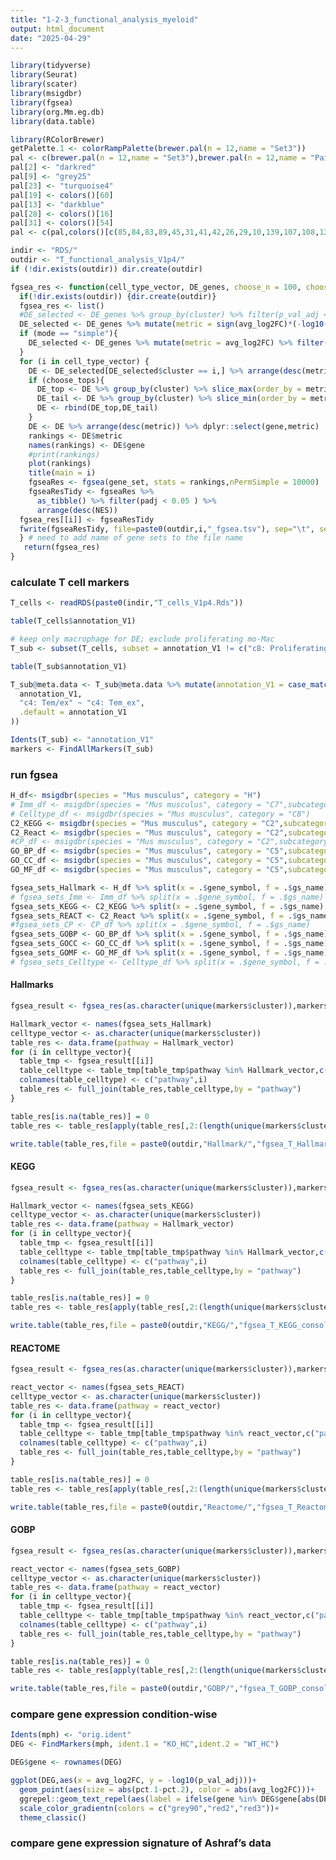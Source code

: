 ```yaml
---
title: "1-2-3_functional_analysis_myeloid"
output: html_document
date: "2025-04-29"
---
```


```r
library(tidyverse)
library(Seurat)
library(scater)
library(msigdbr)
library(fgsea)
library(org.Mm.eg.db)
library(data.table)
```

```r
library(RColorBrewer)
getPalette.1 <- colorRampPalette(brewer.pal(n = 12,name = "Set3"))
pal <- c(brewer.pal(n = 12,name = "Set3"),brewer.pal(n = 12,name = "Paired"),brewer.pal(n = 8,name = "Accent"))
pal[2] <- "darkred"
pal[9] <- "grey25"
pal[23] <- "turquoise4"
pal[19] <- colors()[60]
pal[13] <- "darkblue"
pal[28] <- colors()[16]
pal[31] <- colors()[54] 
pal <- c(pal,colors()[c(85,84,83,89,45,31,41,42,26,29,10,139,107,108,120,109,119,121,143)])
```

```r
indir <- "RDS/"
outdir <- "T_functional_analysis_V1p4/"
if (!dir.exists(outdir)) dir.create(outdir)
```


```r
fgsea_res <- function(cell_type_vector, DE_genes, choose_n = 100, choose_tops = F,gene_set = fgsea_sets_Hallmark,mode = "combined",outdir){
  if(!dir.exists(outdir)) {dir.create(outdir)}
  fgsea_res <- list()
  #DE_selected <- DE_genes %>% group_by(cluster) %>% filter(p_val_adj < 0.05 & abs(avg_log2FC) > 1 & pct.1 > 0.1) %>% mutate(metric = sign(avg_log2FC)*(-log10(p_val_adj))) %>% filter(!is.infinite(metric))
  DE_selected <- DE_genes %>% mutate(metric = sign(avg_log2FC)*(-log10(p_val_adj))) %>% filter(!is.infinite(metric))
  if (mode == "simple"){
    DE_selected <- DE_genes %>% mutate(metric = avg_log2FC) %>% filter(!is.infinite(metric))
  }
  for (i in cell_type_vector) {
    DE <- DE_selected[DE_selected$cluster == i,] %>% arrange(desc(metric)) %>% dplyr::select(gene,metric)
    if (choose_tops){
      DE_top <- DE %>% group_by(cluster) %>% slice_max(order_by = metric, n = choose_n)
      DE_tail <- DE %>% group_by(cluster) %>% slice_min(order_by = metric, n = choose_n)
      DE <- rbind(DE_top,DE_tail)
    }
    DE <- DE %>% arrange(desc(metric)) %>% dplyr::select(gene,metric)
    rankings <- DE$metric
    names(rankings) <- DE$gene
    #print(rankings)
    plot(rankings)
    title(main = i)
    fgseaRes <- fgsea(gene_set, stats = rankings,nPermSimple = 10000)
    fgseaResTidy <- fgseaRes %>%
      as_tibble() %>% filter(padj < 0.05 ) %>%
      arrange(desc(NES))
  fgsea_res[[i]] <- fgseaResTidy
  fwrite(fgseaResTidy, file=paste0(outdir,i,"_fgsea.tsv"), sep="\t", sep2=c("", " ", ""))
  } # need to add name of gene sets to the file name
   return(fgsea_res)
}
```

### calculate T cell markers

```r
T_cells <- readRDS(paste0(indir,"T_cells_V1p4.Rds"))
```

```r
table(T_cells$annotation_V1)
```

```r
# keep only macrophage for DE; exclude proliferating mo-Mac
T_sub <- subset(T_cells, subset = annotation_V1 != c("c8: Proliferating"))
```

```r
table(T_sub$annotation_V1)
```

```r
T_sub@meta.data <- T_sub@meta.data %>% mutate(annotation_V1 = case_match(
  annotation_V1,
  "c4: Tem/ex" ~ "c4: Tem_ex",
  .default = annotation_V1
))
```

```r
Idents(T_sub) <- "annotation_V1"
markers <- FindAllMarkers(T_sub)
```
### run fgsea

```r
H_df<- msigdbr(species = "Mus musculus", category = "H")
# Imm_df <- msigdbr(species = "Mus musculus", category = "C7",subcategory = "IMMUNESIGDB")
# Celltype_df <- msigdbr(species = "Mus musculus", category = "C8")
C2_KEGG <- msigdbr(species = "Mus musculus", category = "C2",subcategory = "CP:KEGG")
C2_React <- msigdbr(species = "Mus musculus", category = "C2",subcategory = "CP:REACTOME")
#CP_df <- msigdbr(species = "Mus musculus", category = "C2",subcategory = "CP")
GO_BP_df <- msigdbr(species = "Mus musculus", category = "C5",subcategory = "GO:BP")
GO_CC_df <- msigdbr(species = "Mus musculus", category = "C5",subcategory = "GO:CC")
GO_MF_df <- msigdbr(species = "Mus musculus", category = "C5",subcategory = "GO:MF")

fgsea_sets_Hallmark <- H_df %>% split(x = .$gene_symbol, f = .$gs_name)
# fgsea_sets_Imm <- Imm_df %>% split(x = .$gene_symbol, f = .$gs_name)
fgsea_sets_KEGG <- C2_KEGG %>% split(x = .$gene_symbol, f = .$gs_name)
fgsea_sets_REACT <- C2_React %>% split(x = .$gene_symbol, f = .$gs_name)
#fgsea_sets_CP <- CP_df %>% split(x = .$gene_symbol, f = .$gs_name)
fgsea_sets_GOBP <- GO_BP_df %>% split(x = .$gene_symbol, f = .$gs_name)
fgsea_sets_GOCC <- GO_CC_df %>% split(x = .$gene_symbol, f = .$gs_name)
fgsea_sets_GOMF <- GO_MF_df %>% split(x = .$gene_symbol, f = .$gs_name)
# fgsea_sets_Celltype <- Celltype_df %>% split(x = .$gene_symbol, f = .$gs_name)
```

#### Hallmarks

```r
fgsea_result <- fgsea_res(as.character(unique(markers$cluster)),markers,gene_set = fgsea_sets_Hallmark,mode = "simple",outdir = paste0(outdir,"Hallmark/"))

Hallmark_vector <- names(fgsea_sets_Hallmark)
celltype_vector <- as.character(unique(markers$cluster))
table_res <- data.frame(pathway = Hallmark_vector)
for (i in celltype_vector){
  table_tmp <- fgsea_result[[i]]
  table_celltype <- table_tmp[table_tmp$pathway %in% Hallmark_vector,c("pathway","NES")]
  colnames(table_celltype) <- c("pathway",i)
  table_res <- full_join(table_res,table_celltype,by = "pathway")
}

table_res[is.na(table_res)] = 0
table_res <- table_res[apply(table_res[,2:(length(unique(markers$cluster))+1)],1,var) != 0,]

write.table(table_res,file = paste0(outdir,"Hallmark/","fgsea_T_Hallmark_consolidated_filtered.tsv") ,sep = "\t",row.names = F,quote = F)
```

#### KEGG

```r
fgsea_result <- fgsea_res(as.character(unique(markers$cluster)),markers,gene_set = fgsea_sets_KEGG,mode = "simple",outdir = paste0(outdir,"KEGG/"))

Hallmark_vector <- names(fgsea_sets_KEGG)
celltype_vector <- as.character(unique(markers$cluster))
table_res <- data.frame(pathway = Hallmark_vector)
for (i in celltype_vector){
  table_tmp <- fgsea_result[[i]]
  table_celltype <- table_tmp[table_tmp$pathway %in% Hallmark_vector,c("pathway","NES")]
  colnames(table_celltype) <- c("pathway",i)
  table_res <- full_join(table_res,table_celltype,by = "pathway")
}

table_res[is.na(table_res)] = 0
table_res <- table_res[apply(table_res[,2:(length(unique(markers$cluster))+1)],1,var) != 0,]

write.table(table_res,file = paste0(outdir,"KEGG/","fgsea_T_KEGG_consolidated_filtered.tsv") ,sep = "\t",row.names = F,quote = F)
```


#### REACTOME

```r
fgsea_result <- fgsea_res(as.character(unique(markers$cluster)),markers,gene_set = fgsea_sets_REACT,mode = "simple",outdir = paste0(outdir,"Reactome/"))

react_vector <- names(fgsea_sets_REACT)
celltype_vector <- as.character(unique(markers$cluster))
table_res <- data.frame(pathway = react_vector)
for (i in celltype_vector){
  table_tmp <- fgsea_result[[i]]
  table_celltype <- table_tmp[table_tmp$pathway %in% react_vector,c("pathway","NES")]
  colnames(table_celltype) <- c("pathway",i)
  table_res <- full_join(table_res,table_celltype,by = "pathway")
}

table_res[is.na(table_res)] = 0
table_res <- table_res[apply(table_res[,2:(length(unique(markers$cluster))+1)],1,var) != 0,]

write.table(table_res,file = paste0(outdir,"Reactome/","fgsea_T_Reactome_consolidated_filtered.tsv") ,sep = "\t",row.names = F,quote = F)
```


#### GOBP

```r
fgsea_result <- fgsea_res(as.character(unique(markers$cluster)),markers,gene_set = fgsea_sets_GOBP,mode = "simple",outdir = paste0(outdir,"GOBP/"))

react_vector <- names(fgsea_sets_GOBP)
celltype_vector <- as.character(unique(markers$cluster))
table_res <- data.frame(pathway = react_vector)
for (i in celltype_vector){
  table_tmp <- fgsea_result[[i]]
  table_celltype <- table_tmp[table_tmp$pathway %in% react_vector,c("pathway","NES")]
  colnames(table_celltype) <- c("pathway",i)
  table_res <- full_join(table_res,table_celltype,by = "pathway")
}

table_res[is.na(table_res)] = 0
table_res <- table_res[apply(table_res[,2:(length(unique(markers$cluster))+1)],1,var) != 0,]

write.table(table_res,file = paste0(outdir,"GOBP/","fgsea_T_GOBP_consolidated_filtered.tsv") ,sep = "\t",row.names = F,quote = F)
```



### compare gene expression condition-wise

```r
Idents(mph) <- "orig.ident"
DEG <- FindMarkers(mph, ident.1 = "KO_HC",ident.2 = "WT_HC")
```

```r
DEG$gene <- rownames(DEG)
```

```r
ggplot(DEG,aes(x = avg_log2FC, y = -log10(p_val_adj)))+
  geom_point(aes(size = abs(pct.1-pct.2), color = abs(avg_log2FC)))+
  ggrepel::geom_text_repel(aes(label = ifelse(gene %in% DEG$gene[abs(DEG$avg_log2FC) > 1 & DEG$p_val_adj < 0.01], gene, "")))+
  scale_color_gradientn(colors = c("grey90","red2","red3"))+
  theme_classic()
```

### compare gene expression signature of Ashraf's data


